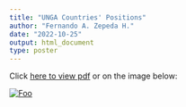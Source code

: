 ```yaml
---
title: "UNGA Countries' Positions"
author: "Fernando A. Zepeda H."
date: "2022-10-25"
output: html_document
type: poster
---
```


Click [here to view pdf](FAZH_UNGA_poster_YRM221025.pdf) or on the image below:

[![Foo](00_poster_cover.png)](FAZH_UNGA_poster_YRM221025.pdf)

